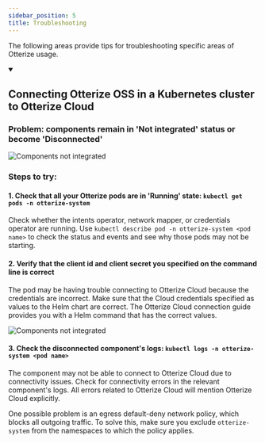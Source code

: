 ```yaml
---
sidebar_position: 5
title: Troubleshooting
---
```


The following areas provide tips for troubleshooting specific areas of Otterize usage.

<details open>

<summary><h2>Connecting Otterize OSS in a Kubernetes cluster to Otterize Cloud</h2></summary>

### Problem: components remain in 'Not integrated' status or become 'Disconnected'

![Components not integrated](/img/troubleshooting/not-integrated.png)

### Steps to try:

#### 1. Check that all your Otterize pods are in 'Running' state: `kubectl get pods -n otterize-system`

Check whether the intents operator, network mapper, or credentials operator are running. Use `kubectl describe pod -n otterize-system <pod name>` to check the status and events and see why those pods may not be starting.

#### 2. Verify that the client id and client secret you specified on the command line is correct
The pod may be having trouble connecting to Otterize Cloud because the credentials are incorrect.
Make sure that the Cloud credentials specified as values to the Helm chart are correct. The Otterize Cloud connection guide provides you with a Helm command that has the correct values.

![Components not integrated](/img/troubleshooting/connection-guide-cloud-instructions.png)

#### 3. Check the disconnected component's logs: `kubectl logs -n otterize-system <pod name>`
The component may not be able to connect to Otterize Cloud due to connectivity issues.
Check for connectivity errors in the relevant component's logs. All errors related to Otterize Cloud will mention Otterize Cloud explicitly.

One possible problem is an egress default-deny network policy, which blocks all outgoing traffic. To solve this, make sure you exclude `otterize-system` from the namespaces to which the policy applies.

</details>
